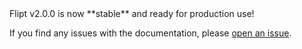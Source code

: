 <Info>
  Flipt v2.0.0 is now **stable** and ready for production use!

If you find any issues with the documentation, please [open an issue](https://github.com/flipt-io/docs/issues/new?labels=v2).

</Info>
